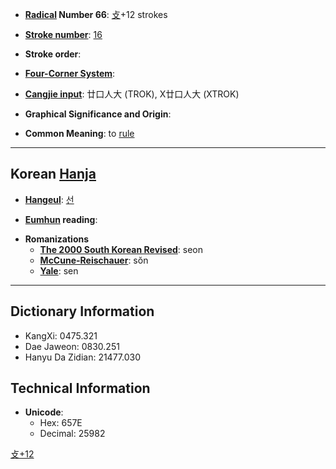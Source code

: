 * '''[[Wiktionary:Chinese radical index| Radical]] Number 66''': [[Wiktionary:Chinese radical index 攴|攴]]+12 strokes

* '''[[Wiktionary:Chinese total strokes index|Stroke number]]''': [[Wiktionary:Chinese total strokes index 16|16]]

* '''Stroke order''': 

* '''[[Wiktionary:Chinese four corner index|Four-Corner System]]''': 

* '''[[Wiktionary:Chinese Cangjie index|Cangjie input]]''': 廿口人大 (TROK), X廿口人大 (XTROK)

* '''Graphical Significance and Origin''': 

* '''Common Meaning''': to [[rule]]

----

== Korean [[Hanja]] ==

* '''[[Hangeul]]''': [[선]]

* '''[[Eumhun]] reading''': 

* '''Romanizations'''
** '''[[The 2000 South Korean Revised Romanization|The 2000 South Korean Revised]]''': seon
** '''[[McCune-Reischauer]]''': sŏn
** '''[[Yale]]''': sen

----

== Dictionary Information ==

* KangXi: 0475.321
* Dae Jaweon: 0830.251
* Hanyu Da Zidian: 21477.030

== Technical Information ==

* '''Unicode''':
** Hex: 657E
** Decimal: 25982

[[Category:Korean-only CJKV Characters|攴+12]]